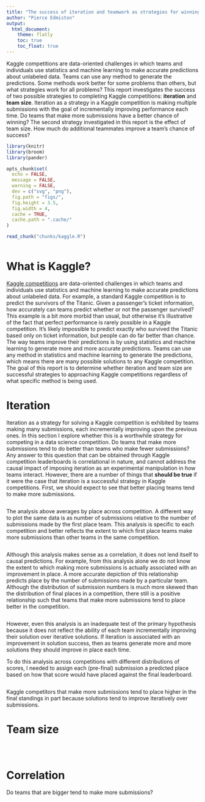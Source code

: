 ```yaml
---
title: "The success of iteration and teamwork as strategies for winning Kaggle competitions"
author: "Pierce Edmiston"
output:
  html_document:
    theme: flatly
    toc: true
    toc_float: true
---
```


Kaggle competitions are data-oriented challenges in which teams and individuals use statistics and machine learning to make accurate predictions about unlabeled data. Teams can use any method to generate the predictions. Some methods work better for some problems than others, but what strategies work for all problems? This report investigates the success of two possible strategies to completing Kaggle competitions: **iteration** and **team size**. Iteration as a strategy in a Kaggle competition is making multiple submissions with the goal of incrementally improving performance each time. Do teams that make more submissions have a better chance of winning? The second strategy investigated in this report is the effect of team size. How much do additional teammates improve a team's chance of success?

```r
library(knitr)
library(broom)
library(pander)

opts_chunk$set(
  echo = FALSE,
  message = FALSE,
  warning = FALSE,
  dev = c("svg", "png"),
  fig.path = "figs/",
  fig.height = 3.5,
  fig.width = 4,
  cache = TRUE,
  cache.path = ".cache/"
)

read_chunk("chunks/kaggle.R")
```

```r
```

# What is Kaggle?

[Kaggle competitions](https://kaggle.com) are data-oriented challenges in which teams and individuals use statistics and machine learning to make accurate predictions about unlabeled data. For example, a standard Kaggle competition is to predict the survivors of the Titanic. Given a passenger's ticket information, how accurately can teams predict whether or not the passenger survived? This example is a bit more morbid than usual, but otherwise it's illustrative of the fact that perfect performance is rarely possible in a Kaggle competition. It's likely impossible to predict exactly who survived the Titanic based only on ticket information, but people can do far better than chance. The way teams improve their predictions is by using statistics and machine learning to generate more and more accurate predictions. Teams can use any method in statistics and machine learning to generate the predictions, which means there are many possible solutions to any Kaggle competition. The goal of this report is to determine whether iteration and team size are successful strategies to approaching Kaggle competitions regardless of what specific method is being used.

# Iteration

Iteration as a strategy for solving a Kaggle competition is exhibited by teams making many submissions, each incrementally improving upon the previous ones. In this section I explore whether this is a worthwhile strategy for competing in a data science competition. Do teams that make more submissions tend to do better than teams who make fewer submissions? Any answer to this question that can be obtained through Kaggle competition leaderboards is correlational in nature, and cannot address the causal impact of imposing iteration as an experimental manipulation in how teams interact. However, there are a number of things that **should be true** if it were the case that iteration is a successful strategy in Kaggle competitions. First, we should expect to see that better placing teams tend to make more submissions. 

```r
```

The analysis above averages by place across competition. A different way to plot the same data is as number of submissions relative to the number of submissions made by the first place team. This analysis is specific to each competition and better reflects the extent to which first place teams make more submissions than other teams in the same competition.

```r
```

Although this analysis makes sense as a correlation, it does not lend itself to causal predictions. For example, from this analysis alone we do not know the extent to which making more submissions is actually associated with an improvement in place. A more accurate depiction of this relationship predicts place by the number of submissions made by a particular team. Although the distribution of submission numbers is much more skewed than the distribution of final places in a competition, there still is a positive relationship such that teams that make more submissions tend to place better in the competition.

```r
```

However, even this analysis is an inadequate test of the primary hypothesis because it does not reflect the ability of each team incrementally improving their solution over iterative solutions. If iteration is associated with an improvement in solution success, then as teams generate more and more solutions they should improve in place each time.

To do this analysis across competitions with different distributions of scores, I needed to assign each (pre-final) submission a predicted place based on how that score would have placed against the final leaderboard.

```r
```

Kaggle competitors that make more submissions tend to place higher in the final standings in part because solutions tend to improve iteratively over submissions.

# Team size

```r
```

```r
```

```r
```

# Correlation

Do teams that are bigger tend to make more submissions?

```r
```
